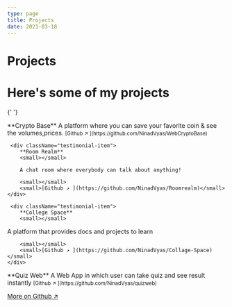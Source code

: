 ```yaml
---
type: page
title: Projects
date: 2021-03-18
---
```


# Projects

<h1 className='title1'>Here's some of my projects</h1>


<div className="testimonials-container">

{' '}
<div className="testimonial-item">
  **Crypto Base**
  <small></small>
  A platform where you can save your favorite coin & see the volumes,prices.
  <small></small>
  <small>[Github ↗ ](https://github.com/NinadVyas/WebCryptoBase)</small>
</div>

     <div className="testimonial-item">
        **Room Realm**
        <small></small>

        A chat room where everybody can talk about anything!

        <small></small>
        <small>[Github ↗ ](https://github.com/NinadVyas/Roomrealm)</small>
    </div>

     <div className="testimonial-item">
        **College Space**
        <small></small>

A platform that provides docs and projects to learn

        <small></small>
        <small>[Github ↗ ](https://github.com/NinadVyas/Collage-Space)</small>
    </div>

<div className="testimonial-item">
  **Quiz Web**
  <small></small>
  A Web App in which user can take quiz and see result instantly
  <small></small>
  <small>[Github ↗ ](https://github.com/NinadVyas/quizweb)</small>
</div>


</div>

   [More on Github ↗ ](https://github.com/NinadVyas)
